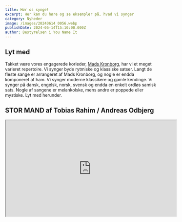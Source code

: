 ```yaml
---
title: Hør os synge!
excerpt: Her kan du høre og se eksempler på, hvad vi synger
category: Nyheder
image: /images/20240614_0056.webp
publishDate: 2024-06-14T15:10:00.000Z
author: Bestyrelsen i You Name It
---
```

## Lyt med

Takket være vores engagerede korleder, [Mads Kronborg](//madskronborg.dk), har vi et meget varieret repertoire. Vi synger byde rytmiske og klassiske satser. Langt de fleste sange er arrangeret af Mads Kronborg, og nogle er endda komponeret af ham. Vi synger moderne klassikere og gamle kendinge. Vi synger på dansk, engelsk, norsk, svensk og endda en enkelt ordløs samisk sats. Nogle af sangene er melankolske, mens andre er poppede eller mystiske. Lyt med herunder.

## STOR MAND af Tobias Rahim / Andreas Odbjerg

<div class="flex items-center justify-center">
        <iframe
          width="560"
          height="315"
          src="https://www.youtube.com/embed/kn22YFFgGXI?si=94Y8xXYpdrvn1YS0"
          title="YouTube video player"
          allow="accelerometer; autoplay; clipboard-write; encrypted-media; gyroscope; picture-in-picture; web-share"
          referrerpolicy="strict-origin-when-cross-origin"
          allowfullscreen></iframe>
      </div>
